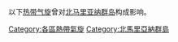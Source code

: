 以下[[热带气旋|热带气旋]]曾对[[北马里亚纳群岛|北马里亚纳群岛]]构成影响。

[[Category:各區熱帶氣旋|Category:各區熱帶氣旋]]
[[Category:北馬里亞納群島|Category:北馬里亞納群島]]
